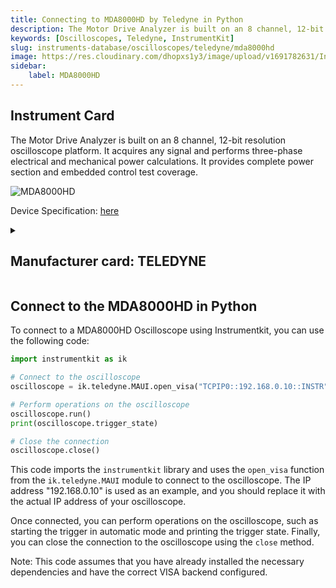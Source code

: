 ```yaml
---
title: Connecting to MDA8000HD by Teledyne in Python
description: The Motor Drive Analyzer is built on an 8 channel, 12-bit resolution oscilloscope platform. It acquires any signal and performs three-phase electrical and mechanical power calculations. It provides complete power section and embedded control test coverage.
keywords: [Oscilloscopes, Teledyne, InstrumentKit] 
slug: instruments-database/oscilloscopes/teledyne/mda8000hd 
image: https://res.cloudinary.com/dhopxs1y3/image/upload/v1691782631/Instruments/Oscilloscopes/MDA8000HD/MDA8000HD.webp
sidebar:
    label: MDA8000HD 
---
```



## Instrument Card

The Motor Drive Analyzer is built on an 8 channel, 12-bit resolution oscilloscope platform. It acquires any signal and performs three-phase electrical and mechanical power calculations. It provides complete power section and embedded control test coverage.

![MDA8000HD](https://res.cloudinary.com/dhopxs1y3/image/upload/v1691782631/Instruments/Oscilloscopes/MDA8000HD/MDA8000HD.webp)

Device Specification: [here](https://cdn.teledynelecroy.com/files/pdf/mda8000hd-datasheet.pdf)

<details style={{ marginTop: "15px"}}>
<summary><h2 style={{display:'inline'}}>Manufacturer card: TELEDYNE</h2></summary>

![TELEDYNE](https://res.cloudinary.com/dhopxs1y3/image/upload/v1692812958/Instruments/Vendor%20Logos/Teledyne_technologies.png)

Teledyne LeCroy is an American manufacturer of oscilloscopes, protocol analyzers and other test equipment. LeCroy is now a subsidiary of Teledyne Technologies.

- Headquarters: USA
- Yearly Revenue (millions, USD): 5458.6
- Vendor Website: [here](https://www.teledynelecroy.com/)

</details>


<FeaturedInstrumentVideo category="OSCILLOSCOPES" />

## Connect to the MDA8000HD in Python





<Tabs>

<SectionsCard category="OSCILLOSCOPES" manufacturer="Teledyne"></SectionsCard>

<TabItem value="InstrumentKit" label="InstrumentKit">

To connect to a MDA8000HD Oscilloscope using Instrumentkit, you can use the following code:

```python
import instrumentkit as ik

# Connect to the oscilloscope
oscilloscope = ik.teledyne.MAUI.open_visa("TCPIP0::192.168.0.10::INSTR")

# Perform operations on the oscilloscope
oscilloscope.run()
print(oscilloscope.trigger_state)

# Close the connection
oscilloscope.close()
```

This code imports the `instrumentkit` library and uses the `open_visa` function from the `ik.teledyne.MAUI` module to connect to the oscilloscope. The IP address "192.168.0.10" is used as an example, and you should replace it with the actual IP address of your oscilloscope.

Once connected, you can perform operations on the oscilloscope, such as starting the trigger in automatic mode and printing the trigger state. Finally, you can close the connection to the oscilloscope using the `close` method.

Note: This code assumes that you have already installed the necessary dependencies and have the correct VISA backend configured.

</TabItem>
</Tabs>